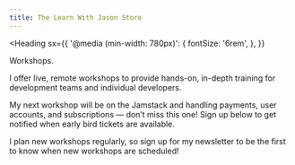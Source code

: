 ```yaml
---
title: The Learn With Jason Store
---
```



<Heading
  sx={{
    '@media (min-width: 780px)': {
      fontSize: '6rem',
    },
  }}
>
  Workshops.
</Heading>

I offer live, remote workshops to provide hands-on, in-depth training for development teams and individual developers.

My next workshop will be on the Jamstack and handling payments, user accounts, and subscriptions — don’t miss this one! Sign up below to get notified when early bird tickets are available.

<Form heading="Get Notified of New Workshops">

I plan new workshops regularly, so sign up for my newsletter to be the first to know when new workshops are scheduled!

</Form>
